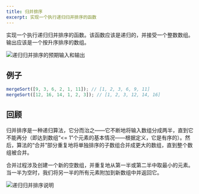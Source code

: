 ```yaml
---
title: 归并排序
excerpt: 实现一个执行递归归并排序的函数
---
```


实现一个执行递归归并排序的函数。该函数应该是递归的，并接受一个整数数组。输出应该是一个按升序排序的数组。

![递归归并排序的预期输入和输出](/img/questions/merge-sort/merge-sort-input-output.png)

## 例子

```js
mergeSort([9, 3, 6, 2, 1, 11]); // [1, 2, 3, 6, 9, 11]
mergeSort([12, 16, 14, 1, 2, 3]); // [1, 2, 3, 12, 14, 16]
```

## 回顾

归并排序是一种递归算法，它分而治之——它不断地将输入数组分成两半，直到它不能再分（即达到数组“&lt;= 1”个元素的基本情况——根据定义，它是有序的）。然后，算法的“合并”部分重复地将单独排序的子数组合并成更大的数组，直到整个数组被合并。

合并过程涉及创建一个新的空数组，并重复地从第一半或第二半中取最小的元素。当一半为空时，我们将另一半的所有元素附加到新数组中并返回它。

![递归归并排序说明](/img/questions/merge-sort/merge-sort-explanation.png)
